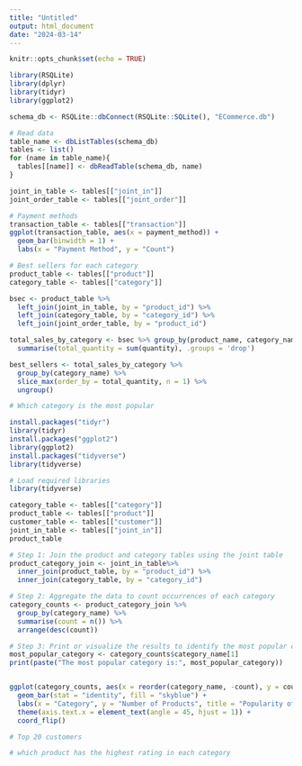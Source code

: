 ```yaml
---
title: "Untitled"
output: html_document
date: "2024-03-14"
---
```


```r
knitr::opts_chunk$set(echo = TRUE)
```

```r
library(RSQLite)
library(dplyr)
library(tidyr)
library(ggplot2)
```


```r
schema_db <- RSQLite::dbConnect(RSQLite::SQLite(), "ECommerce.db")
```

```r
# Read data
table_name <- dbListTables(schema_db)
tables <- list()
for (name in table_name){
  tables[[name]] <- dbReadTable(schema_db, name)
}
```

```r
joint_in_table <- tables[["joint_in"]]
joint_order_table <- tables[["joint_order"]]
```

```r
# Payment methods
transaction_table <- tables[["transaction"]]
ggplot(transaction_table, aes(x = payment_method)) +
  geom_bar(binwidth = 1) +
  labs(x = "Payment Method", y = "Count")
```

```r
# Best sellers for each category
product_table <- tables[["product"]]
category_table <- tables[["category"]]

bsec <- product_table %>% 
  left_join(joint_in_table, by = "product_id") %>%
  left_join(category_table, by = "category_id") %>%
  left_join(joint_order_table, by = "product_id")

total_sales_by_category <- bsec %>% group_by(product_name, category_name) %>%
  summarise(total_quantity = sum(quantity), .groups = 'drop')

best_sellers <- total_sales_by_category %>%
  group_by(category_name) %>%
  slice_max(order_by = total_quantity, n = 1) %>%
  ungroup()
```

```r
# Which category is the most popular

install.packages("tidyr")
library(tidyr)
install.packages("ggplot2")
library(ggplot2)
install.packages("tidyverse")
library(tidyverse)

# Load required libraries
library(tidyverse)

category_table <- tables[["category"]]
product_table <- tables[["product"]]
customer_table <- tables[["customer"]]
joint_in_table <- tables[["joint_in"]]
product_table

# Step 1: Join the product and category tables using the joint table
product_category_join <- joint_in_table%>%
  inner_join(product_table, by = "product_id") %>%
  inner_join(category_table, by = "category_id")

# Step 2: Aggregate the data to count occurrences of each category
category_counts <- product_category_join %>%
  group_by(category_name) %>%
  summarise(count = n()) %>%
  arrange(desc(count))

# Step 3: Print or visualize the results to identify the most popular category
most_popular_category <- category_counts$category_name[1]
print(paste("The most popular category is:", most_popular_category))


ggplot(category_counts, aes(x = reorder(category_name, -count), y = count)) +
  geom_bar(stat = "identity", fill = "skyblue") +
  labs(x = "Category", y = "Number of Products", title = "Popularity of Categories") +
  theme(axis.text.x = element_text(angle = 45, hjust = 1)) +
  coord_flip()


```

```r
# Top 20 customers 

```

```r
# which product has the highest rating in each category
```

